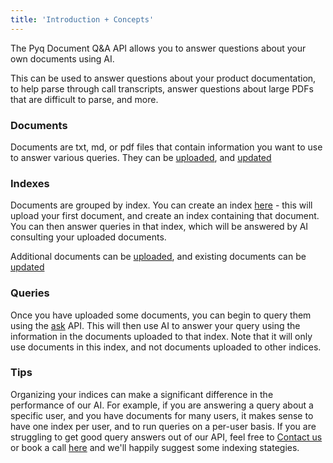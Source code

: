 ```yaml
---
title: 'Introduction + Concepts'
---
```


The Pyq Document Q&A API allows you to answer questions about your own documents using AI. 

This can be used to answer questions about your product documentation, to help parse through call transcripts, answer questions about large PDFs that are difficult to parse, and more.

### Documents

Documents are txt, md, or pdf files that contain information you want to use to answer various queries. They can be [uploaded](api-reference/embeddings_api/upload-post), and [updated](api-reference/embeddings_api/update-post)

### Indexes

Documents are grouped by index.  You can create an index [here](api-reference/embeddings_api/create-post) - this will upload your first document, and create an index containing that document.  You can then answer queries in that index, which will be answered by AI consulting your uploaded documents.  

Additional documents can be [uploaded](api-reference/embeddings_api/upload-post), and existing documents can be [updated](api-reference/embeddings_api/update-post)

### Queries

Once you have uploaded some documents, you can begin to query them using the [ask](api-reference/embeddings_api/ask-get) API.  This will then use AI to answer your query using the information in the documents uploaded to that index.  Note that it will only use documents in this index, and not documents uploaded to other indices.

### Tips

Organizing your indices can make a significant difference in the performance of our AI.  For example, if you are answering a query about a specific user, and you have documents for many users, it makes sense to have one index per user, and to run queries on a per-user basis.  If you are struggling to get good query answers out of our API,  feel free to [Contact us](mailto:founders@pyqai.com) or book a call [here](https://calendly.com/aman-pyq/30min) and we'll happily suggest some indexing stategies. 

